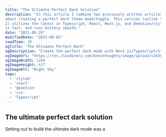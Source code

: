 ```yaml
---
title: "The Ultimate Perfect Dark Solution"
description: "In this article I combine two previously written articles
about creating a perfect dark theme mode/toggle. This version (unlike the other
2) utilizes the latest in Typescript, React, Next.js, and @emotion/styled.  It
is fast, and runs buttery smooth."
date: "2021-08-29"
modifiedDate: "2021-09-02"
readTime: 30
ogTitle: "The Ultimate Perfect Dark"
ogDescription: "Create the perfect dark mode with Next.js/Typescript/Styled"
ogImageUrl: "https://res.cloudinary.com/bensthoughts/image/upload/v1630632687/blog/articles-headers/ultimate-perfect-dark_ekjnve.jpg"
ogImageWidth: 1200
ogImageHeight: 627
ogImageAlt: "Night Sky"
tags:
  - 'styled'
  - 'react'
  - '@emotion'
  - 'css'
  - 'Typescript'
---
```


<HeaderImage
  src="https://res.cloudinary.com/bensthoughts/image/upload/v1630632687/blog/articles-headers/ultimate-perfect-dark_ekjnve.jpg"
  alt="Blog header image"
  width="1200"
  height="627"
/>

## The ultimate perfect dark solution

Setting out to build the ultimate dark mode was a